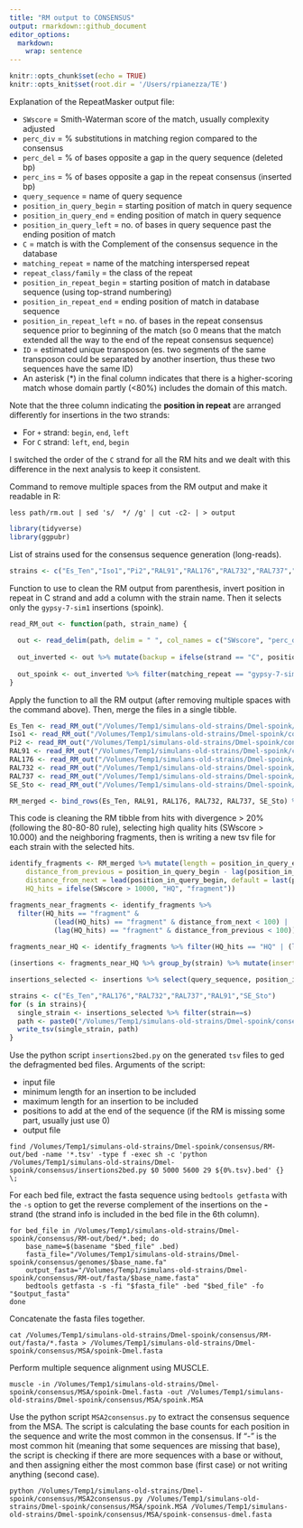 ```yaml
---
title: "RM output to CONSENSUS"
output: rmarkdown::github_document
editor_options: 
  markdown: 
    wrap: sentence
---
```


```r
knitr::opts_chunk$set(echo = TRUE)
knitr::opts_knit$set(root.dir = '/Users/rpianezza/TE')
```

Explanation of the RepeatMasker output file:

* `SWscore` = Smith-Waterman score of the match, usually complexity adjusted
* `perc_div` = % substitutions in matching region compared to the consensus
* `perc_del` = % of bases opposite a gap in the query sequence (deleted bp)
* `perc_ins` = % of bases opposite a gap in the repeat consensus (inserted bp)
* `query_sequence` = name of query sequence
* `position_in_query_begin` = starting position of match in query sequence
* `position_in_query_end` = ending position of match in query sequence
* `position_in_query_left` = no. of bases in query sequence past the ending position of match
* `C` = match is with the Complement of the consensus sequence in the database
* `matching_repeat` = name of the matching interspersed repeat
* `repeat_class/family` = the class of the repeat
* `position_in_repeat_begin` = starting position of match in database sequence (using top-strand numbering)
* `position_in_repeat_end` = ending position of match in database sequence
* `position_in_repeat_left` = no. of bases in the repeat consensus sequence 
prior to beginning of the match (so 0 means that the match extended all the way to the end of the repeat consensus sequence)
* `ID` = estimated unique transposon (es. two segments of the same transposon could be separated by another insertion, thus these two sequences have the same ID)
* An asterisk (*) in the final column indicates that there is a higher-scoring match whose domain partly (<80%) includes the domain of this match.

Note that the three column indicating the **position in repeat** are arranged differently for insertions in the two strands:

* For `+` strand: `begin`, `end`, `left`
* For `C` strand: `left`, `end`, `begin`

I switched the order of the `C` strand for all the RM hits and we dealt with this difference in the next analysis to keep it consistent.

Command to remove multiple spaces from the RM output and make it readable in R:
```
less path/rm.out | sed 's/  */ /g' | cut -c2- | > output
```

```r
library(tidyverse)
library(ggpubr)
```

List of strains used for the consensus sequence generation (long-reads).
```r
strains <- c("Es_Ten","Iso1","Pi2","RAL91","RAL176","RAL732","RAL737","SE_Sto")
```

Function to use to clean the RM output from parenthesis, invert position in repeat in C strand and add a column with the strain name. Then it selects only the `gypsy-7-sim1` insertions (spoink).
```r
read_RM_out <- function(path, strain_name) {
  
  out <- read_delim(path, delim = " ", col_names = c("SWscore", "perc_div", "perc_del", "perc_ins", "query_sequence", "position_in_query_begin", "position_in_query_end", "position_in_query_left",  "strand", "matching_repeat", "repeat_class/family", "position_in_repeat_begin", "position_in_repeat_end", "position_in_repeat_left")) %>% select(-X15) %>% mutate(position_in_repeat_begin = str_replace(position_in_repeat_begin, "\\(", "")) %>% mutate(position_in_repeat_begin = str_replace(position_in_repeat_begin, "\\)", "")) %>% mutate(position_in_repeat_left = str_replace(position_in_repeat_left, "\\(", "")) %>% mutate(position_in_repeat_left = str_replace(position_in_repeat_left, "\\)", "")) %>% mutate(position_in_query_left = str_replace(position_in_query_left, "\\(", "")) %>% mutate(position_in_query_left = str_replace(position_in_query_left, "\\)", "")) %>% mutate(position_in_repeat_end = str_replace(position_in_repeat_end, "\\(", "")) %>% mutate(position_in_repeat_end = str_replace(position_in_repeat_end, "\\)", "")) %>% mutate(position_in_query_begin = str_replace(position_in_query_begin, "\\(", "")) %>% mutate(position_in_query_begin = str_replace(position_in_query_begin, "\\)", "")) %>% mutate(position_in_query_end = str_replace(position_in_query_end, "\\(", "")) %>% mutate(position_in_query_end = str_replace(position_in_query_end, "\\)", "")) %>% type_convert()
  
  out_inverted <- out %>% mutate(backup = ifelse(strand == "C", position_in_repeat_begin, "empty"), position_in_repeat_begin = ifelse(strand == "C", position_in_repeat_left, position_in_repeat_begin), position_in_repeat_left = ifelse(strand == "C", backup, position_in_repeat_left)) %>% select(-backup) %>% mutate(strain = strain_name)
  
  out_spoink <- out_inverted %>% filter(matching_repeat == "gypsy-7-sim1")
}
```

Apply the function to all the RM output (after removing multiple spaces with the command above). Then, merge the files in a single tibble.
```r
Es_Ten <- read_RM_out("/Volumes/Temp1/simulans-old-strains/Dmel-spoink/consensus/RM-out/readable/D.mel.Es_Ten.fa.ori.out", "Es_Ten")
Iso1 <- read_RM_out("/Volumes/Temp1/simulans-old-strains/Dmel-spoink/consensus/RM-out/readable/D.mel.Iso1.fa.ori.out", "Iso1")
Pi2 <- read_RM_out("/Volumes/Temp1/simulans-old-strains/Dmel-spoink/consensus/RM-out/readable/D.mel.Pi2.fa.ori.out", "Pi2")
RAL91 <- read_RM_out("/Volumes/Temp1/simulans-old-strains/Dmel-spoink/consensus/RM-out/readable/D.mel.RAL91.fa.ori.out", "RAL91")
RAL176 <- read_RM_out("/Volumes/Temp1/simulans-old-strains/Dmel-spoink/consensus/RM-out/readable/D.mel.RAL176.fa.ori.out", "RAL176")
RAL732 <- read_RM_out("/Volumes/Temp1/simulans-old-strains/Dmel-spoink/consensus/RM-out/readable/D.mel.RAL732.fa.ori.out", "RAL732")
RAL737 <- read_RM_out("/Volumes/Temp1/simulans-old-strains/Dmel-spoink/consensus/RM-out/readable/D.mel.RAL737.fa.ori.out", "RAL737")
SE_Sto <- read_RM_out("/Volumes/Temp1/simulans-old-strains/Dmel-spoink/consensus/RM-out/readable/D.mel.SE_Sto.fa.ori.out", "SE_Sto")

RM_merged <- bind_rows(Es_Ten, RAL91, RAL176, RAL732, RAL737, SE_Sto) %>% select(-"matching_repeat", -"repeat_class/family")
```

This code is cleaning the RM tibble from hits with divergence > 20% (following the 80-80-80 rule), selecting high quality hits (SWscore > 10.000) and the neighboring fragments, then is writing a new tsv file for each strain with the selected hits.
```r
identify_fragments <- RM_merged %>% mutate(length = position_in_query_end-position_in_query_begin,
    distance_from_previous = position_in_query_begin - lag(position_in_query_end, default = first(position_in_query_end)),
    distance_from_next = lead(position_in_query_begin, default = last(position_in_query_begin)) - position_in_query_end,
    HQ_hits = ifelse(SWscore > 10000, "HQ", "fragment"))

fragments_near_fragments <- identify_fragments %>%
  filter(HQ_hits == "fragment" & 
           (lead(HQ_hits) == "fragment" & distance_from_next < 100) | 
           (lag(HQ_hits) == "fragment" & distance_from_previous < 100)) %>% filter(perc_div < 20)
    
fragments_near_HQ <- identify_fragments %>% filter(HQ_hits == "HQ" | (lead(HQ_hits) == "HQ" & distance_from_next < 100) | (lag(HQ_hits) == "HQ" & distance_from_previous < 100)) %>% filter(perc_div < 20) %>% bind_rows(fragments_near_fragments) %>% arrange(strain, query_sequence, position_in_query_begin)

(insertions <- fragments_near_HQ %>% group_by(strain) %>% mutate(insertion_number = cumsum(distance_from_previous > 100) + 1) %>% ungroup() %>% select(-position_in_query_left) %>% group_by(insertion_number, strain) %>% filter(sum(length) > 4500) %>% ungroup() %>% group_by(strain, query_sequence) %>% mutate(insertion_number = cumsum(distance_from_previous > 100) + 1) %>% ungroup() %>% distinct())

insertions_selected <- insertions %>% select(query_sequence, position_in_query_begin, position_in_query_end, strand, position_in_repeat_begin, position_in_repeat_end, strain)

strains <- c("Es_Ten","RAL176","RAL732","RAL737","RAL91","SE_Sto")
for (s in strains){
  single_strain <- insertions_selected %>% filter(strain==s)
  path <- paste0("/Volumes/Temp1/simulans-old-strains/Dmel-spoink/consensus/RM-out/bed/", "D.mel.", s, ".tsv")
  write_tsv(single_strain, path)
}
```

Use the python script `insertions2bed.py` on the generated `tsv` files to ged the defragmented bed files.
Arguments of the script:

* input file
* minimum length for an insertion to be included
* maximum length for an insertion to be included
* positions to add at the end of the sequence (if the RM is missing some part, usually just use 0)
* output file
```{}
find /Volumes/Temp1/simulans-old-strains/Dmel-spoink/consensus/RM-out/bed -name '*.tsv' -type f -exec sh -c 'python /Volumes/Temp1/simulans-old-strains/Dmel-spoink/consensus/insertions2bed.py $0 5000 5600 29 ${0%.tsv}.bed' {} \;
```

For each bed file, extract the fasta sequence using `bedtools getfasta` with the `-s` option to get the reverse complement of the insertions on the **-** strand (the strand info is included in the bed file in the 6th column).
```{}
for bed_file in /Volumes/Temp1/simulans-old-strains/Dmel-spoink/consensus/RM-out/bed/*.bed; do
    base_name=$(basename "$bed_file" .bed)
    fasta_file="/Volumes/Temp1/simulans-old-strains/Dmel-spoink/consensus/genomes/$base_name.fa"   
    output_fasta="/Volumes/Temp1/simulans-old-strains/Dmel-spoink/consensus/RM-out/fasta/$base_name.fasta"
    bedtools getfasta -s -fi "$fasta_file" -bed "$bed_file" -fo "$output_fasta"
done
```

Concatenate the fasta files together.
```{}
cat /Volumes/Temp1/simulans-old-strains/Dmel-spoink/consensus/RM-out/fasta/*.fasta > /Volumes/Temp1/simulans-old-strains/Dmel-spoink/consensus/MSA/spoink-Dmel.fasta
```

Perform multiple sequence alignment using MUSCLE.
```{}
muscle -in /Volumes/Temp1/simulans-old-strains/Dmel-spoink/consensus/MSA/spoink-Dmel.fasta -out /Volumes/Temp1/simulans-old-strains/Dmel-spoink/consensus/MSA/spoink.MSA
```

Use the python script `MSA2consensus.py` to extract the consensus sequence from the MSA. The script is calculating the base counts for each position in the sequence and write the most common in the consensus. If "-" is the most common hit (meaning that some sequences are missing that base), the script is checking if there are more sequences with a base or without, and then assigning either the most common base (first case) or not writing anything (second case).
```{}
python /Volumes/Temp1/simulans-old-strains/Dmel-spoink/consensus/MSA2consensus.py /Volumes/Temp1/simulans-old-strains/Dmel-spoink/consensus/MSA/spoink.MSA /Volumes/Temp1/simulans-old-strains/Dmel-spoink/consensus/MSA/spoink-consensus-dmel.fasta
```
